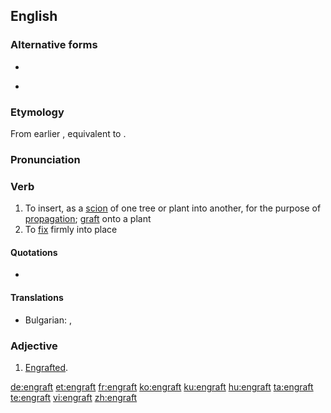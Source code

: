 ==English==

===Alternative forms===
* {{l|en|ingraft}}
* {{l|en|engraff}} {{qualifier|obsolete}}

===Etymology===
From earlier {{term|ingraft}}, equivalent to {{prefix|en|gloss1=in|graft|lang=en}}.

===Pronunciation===
{{rfp|lang=en}}

===Verb===
{{en-verb}}

# To insert, as a [[scion]] of one tree or plant into another, for the purpose of [[propagation]]; [[graft]] onto a plant
# To [[fix]] firmly into place

====Quotations====
* {{seeCites}}

====Translations====
{{trans-top|To insert, as a [[scion]]}}
* Bulgarian: {{t+|bg|присаждам}}, {{t+|bg|ашладисвам}}
{{trans-mid}}

{{trans-bottom}}

===Adjective===
{{en-adj}}

# {{context|rare|lang=en}} [[engrafted|Engrafted]].

[[de:engraft]]
[[et:engraft]]
[[fr:engraft]]
[[ko:engraft]]
[[ku:engraft]]
[[hu:engraft]]
[[ta:engraft]]
[[te:engraft]]
[[vi:engraft]]
[[zh:engraft]]